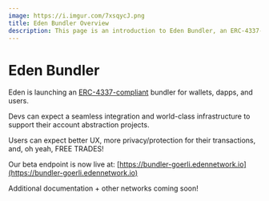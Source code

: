 ```yaml
---
image: https://i.imgur.com/7xsqycJ.png
title: Eden Bundler Overview
description: This page is an introduction to Eden Bundler, an ERC-4337-compliant bundler for account abstraction.
---
```


# Eden Bundler

Eden is launching an [ERC-4337-compliant](./erc4337-overview) bundler for wallets, dapps, and users. 

Devs can expect a seamless integration and world-class infrastructure to support their account abstraction projects.

Users can expect better UX, more privacy/protection for their transactions, and, oh yeah, FREE TRADES!

Our beta endpoint is now live at:
[https://bundler-goerli.edennetwork.io](https://bundler-goerli.edennetwork.io)

Additional documentation + other networks coming soon!